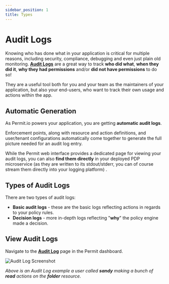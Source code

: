 ```yaml
---
sidebar_position: 1
title: Types
---
```



# Audit Logs

Knowing who has done what in your application is critical for multiple reasons, including security, compliance,
debugging and even just plain old monitoring. **[Audit Logs](https://app.permit.io/audit-log)** are a great way
to track **who did what**, **when they did it**, **why they had permissions** and/or **did not have permissions** to do so!

They are a useful tool both for you and your team as the maintainers of your application, but also your end-users,
who want to track their own usage and actions within the app.

## Automatic Generation

As Permit.io powers your application, you are getting **automatic audit logs**.

Enforcement points, along with resource and action definitions, and user/tenant configurations automatically come together
to generate the full picture needed for an audit log entry.

While the Permit web interface provides a dedicated page for viewing your audit logs, you can also **find them directly**
in your deployed PDP microservice (as they are written to its stdout/stderr, you can of course stream them directly into your logging platform) .

## Types of Audit Logs

There are two types of audit logs:

- **Basic audit logs** - these are the basic logs reflecting actions in regards to your policy rules.
- **Decision logs** - more in-depth logs reflecting "**why**" the policy engine made a decision.

## View Audit Logs

Navigate to the **[Audit Log](https://app.permit.io/audit-log)** page in the Permit dashboard.

![Audit Log Screenshot](/img/updated/audit-log/audit-log-1.png)

_Above is an Audit Log example a user called **sandy** making a bunch of **read** actions on the **folder** resource._
